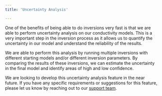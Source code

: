 ```yaml
---
title: 'Uncertainty Analysis'

---
```


One of the benefits of being able to do inversions very fast is that we are able to perform uncertainty analysis on our conductivity models. This is a very important step in the inversion process as it allows us to quantify the uncertainty in our model and understand the reliability of the results.

We are able to perform this analysis by running multiple inversions with different starting models and/or different inversion parameters. By comparing the results of these inversions, we can estimate the uncertainty in the final model and identify areas of high and low confidence.

We are looking to develop this uncertainty analysis feature in the near future. If you have any specific requirements or suggestions for this feature, please let us know by reaching out to our [support team]("mailto:astrape@vorticity.xyz"). 
